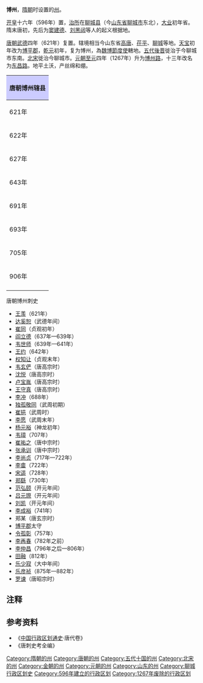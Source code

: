 {{Distinguish|亳州|博尔塔拉蒙古自治州}}
'''博州'''，[[隋朝|隋朝]]时设置的[[州|州]]。

[[开皇|开皇]]十六年（596年）置，[[治所|治所]]在[[聊城县|聊城县]]（今[[山东省|山东省]][[聊城市|聊城市]]东北），[[大业_(年号)|大业]]初年省。隋末唐初，先后为[[窦建德|窦建德]]、[[刘黑闼|刘黑闼]]等人的起义根据地。 

[[唐朝|唐朝]][[武德|武德]]四年（621年）复置。辖境相当今山东省[[高唐县|高唐]]、[[茌平县|茌平]]、[[聊城市|聊城]]等地。[[天宝_(唐朝)|天宝]]初年改为[[博平郡|博平郡]]，[[乾元_(唐朝)|乾元]]初年，复为博州，為[[魏博|魏博]][[魏博节度使|節度使]]轄地。[[五代|五代]][[後晋|後晋]]徙治于今聊城市东南。[[北宋|北宋]]徙治今聊城市。[[元朝|元朝]][[至元_(忽必烈)|至元]]四年（1267年）升为[[博州路|博州路]]，十三年改名为[[东昌路|东昌路]]。地平土沃，产丝绵和绷。

{| align=center class="wikitable" style="width:600px; text-align:center"
|-
!colspan="2" style="background:#ccccff"|'''唐朝博州辖县'''
|-
|621年||[[聊城县|聊城县]]、[[武水县|武水县]]、[[博平县|博平县]]、[[莘亭县|莘亭县]]<ref>今[[山东省|山东省]][[莘县|莘县]]单庙</ref>、[[高唐县|高唐县]]、[[堂邑县|堂邑县]]、[[灵泉县|灵泉县]]<ref>今[[山东省|山东省]][[高唐县|高唐县]][[三十里铺镇|三十里铺镇]]东五里</ref>、[[清平县|清平县]]<ref>今[[山东省|山东省]][[临清市|临清市]][[戴湾乡|戴湾乡]]水城屯</ref>、[[茌平县|茌平县]]<ref>今[[山东省|山东省]][[聊城市|聊城市]][[茌平区|茌平区]][[杜郎口镇|杜郎口镇]]辛戴张庄</ref>
|-
|622年||[[聊城县|聊城县]]、[[博平县|博平县]]、[[高唐县|高唐县]]、[[清平县|清平县]]、[[茌平县|茌平县]]（废除[[莘亭县|莘亭县]]、[[灵泉县|灵泉县]]，[[堂邑县|堂邑县]]改属[[毛州|毛州]]，[[武水县|武水县]]改属[[莘州|莘州]]）
|-
|627年||[[聊城县|聊城县]]、[[博平县|博平县]]、[[高唐县|高唐县]]、[[清平县|清平县]]（废除[[茌平县|茌平县]]，[[武水县|武水县]]、[[堂邑县|堂邑县]]来属）
|-
|643年||[[聊城县|聊城县]]、[[武水县|武水县]]、[[堂邑县|堂邑县]]、[[高唐县|高唐县]]、[[清平县|清平县]]（废除[[博平县|博平县]]）
|-
|691年||[[聊城县|聊城县]]、[[武水县|武水县]]、[[堂邑县|堂邑县]]、[[高唐县|高唐县]]、[[清平县|清平县]]（重设[[博平县|博平县]]）
|-
|693年||[[聊城县|聊城县]]、[[武水县|武水县]]、[[堂邑县|堂邑县]]、[[高唐县|高唐县]]（改名[[崇武县|崇武县]]）、[[清平县|清平县]]、[[博平县|博平县]]
|-
|705年||[[聊城县|聊城县]]、[[武水县|武水县]]、[[堂邑县|堂邑县]]、[[崇武县|崇武县]]（改名[[高唐县|高唐县]]）、[[清平县|清平县]]、[[博平县|博平县]]
|-
|906年||[[聊城县|聊城县]]（改名[[聊邑县|聊邑县]]）、[[武水县|武水县]]、[[堂邑县|堂邑县]]、[[高唐县|高唐县]]、[[清平县|清平县]]、[[博平县|博平县]]
|-
|}

;唐朝博州刺史
*[[王羡|王羡]]（621年）
*[[达奚恕|达奚恕]]（武德年间）
*[[崔同|崔同]]（贞观初年）
*[[阎立德|阎立德]]（637年—639年）
*[[韦世师|韦世师]]（639年—641年）
*[[王约|王约]]（642年）
*[[权知让|权知让]]（贞观末年）
*[[韦玄俨|韦玄俨]]（唐高宗时）
*[[沈悦|沈悦]]（唐高宗时）
*[[卢宝胤|卢宝胤]]（唐高宗时）
*[[王守真|王守真]]（唐高宗时）
*[[李冲|李冲]]（688年）
*[[独孤敬同|独孤敬同]]（武周初期）
*[[崔挹|崔挹]]（武周时）
*[[李愿|李愿]]（武周末年）
*[[杨元裕|杨元裕]]（神龙初年）
*[[韦璋|韦璋]]（707年）
*[[崔祐之|崔祐之]]（唐中宗时）
*[[张承训|张承训]]（唐中宗时）
*[[李尚贞|李尚贞]]（717年—722年）
*[[李畬|李畬]]（722年）
*[[宋遥|宋遥]]（728年）
*[[郑繇|郑繇]]（730年）
*[[范弘颐|范弘颐]]（开元年间）
*[[吕元㻮|吕元㻮]]（开元年间）
*[[刘凯|刘凯]]（开元年间）
*[[李成裕|李成裕]]（741年）
*郑某（唐玄宗时）
*[[博平郡|博平郡]]太守
*[[令孤彰|令孤彰]]（757年）
*[[李再春|李再春]]（782年之前）
*[[李仲昌|李仲昌]]（796年之后—806年）
*[[田融|田融]]（812年）
*[[乐少寂|乐少寂]]（大中年间）
*[[乐彦祯|乐彦祯]]（875年—882年）
*[[罗谏|罗谏]]（唐昭宗时）

== 注释 ==
{{reflist}}
== 参考资料 ==
*《[[中国行政区划通史|中国行政区划通史]]·唐代卷》
*《唐刺史考全编》

{{唐朝行政區劃|nocat}}
{{五代行政區劃|nocat}}
{{北宋行政区划|nocat}}
{{金朝行政区划|nocat}}
{{DEFAULTSORT:B}}
[[Category:隋朝的州|Category:隋朝的州]] 
[[Category:唐朝的州|Category:唐朝的州]]
[[Category:五代十国的州|Category:五代十国的州]]
[[Category:北宋的州|Category:北宋的州]]
[[Category:金朝的州|Category:金朝的州]]
[[Category:元朝的州|Category:元朝的州]]
[[Category:山东的州|Category:山东的州]]
[[Category:聊城行政区划史|Category:聊城行政区划史]]
[[Category:596年建立的行政区划|Category:596年建立的行政区划]]
[[Category:1267年废除的行政区划|Category:1267年废除的行政区划]]